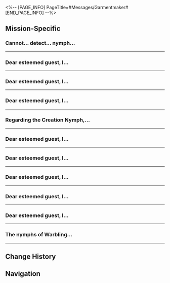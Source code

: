 <%-- [PAGE_INFO]
PageTitle=#Messages/Garmentmaker#
[END_PAGE_INFO] --%>
{{Messages Infobox
|id        = 193
|image     = NPC Garmentmaker Icon.png
|type      = NPC
|sender    = Garmentmaker
|signature = 
|faction   = Others
}}

==Mission-Specific==
===Cannot... detect... nymph...===
{{Messages
|start_condition = 
|text =
:'''Garmentmaker:''' Cannot... detect... nymph...
:'''Garmentmaker:''' Nymph... statue... emerged...
:'''Garmentmaker:''' Come to...
:{Choice} Where to?
::'''(Trailblazer):''' Where to? Are you the injured Garmentmaker from the Grove?
:{Choice} You can still send messages?
::'''(Trailblazer):''' Are you the injured Garmentmaker from the Grove? How can you still send messages in that condition?
:{{DIcon|Warning}} Failed to send message
}}
----

===Dear esteemed guest, I...===
{{Messages
|start_condition = 
|text =
:'''Garmentmaker:''' Dear esteemed guest, I detect no more nymphs in the "Sanctum of Prophecy." Impressive work!
:'''Garmentmaker:''' The nymphs' energy has converged here, and oddly enough, there's also an extra palm of a hand...
:'''Garmentmaker:''' Please come back and have a look! Please!
}}
----

===Dear esteemed guest, I...===
{{Messages
|start_condition = 
|text =
:'''Garmentmaker:''' Dear esteemed guest, I detect no more nymphs in the "Demigod Council." Seems like you've fulfilled your duty for now.
:'''Garmentmaker:''' But there seems to be something wrong with the nymphs here. They are even making some strange noises...
:'''Garmentmaker:''' I'm a little scared. Come over and take a look when you have the time.
}}
----

===Dear esteemed guest, I...===
{{Messages
|start_condition = 
|text =
:'''Garmentmaker:''' Dear esteemed guest, I detect no more nymphs in "Dragonbone City."
:'''Garmentmaker:''' But there's a nymph... holding a ball...
:'''Garmentmaker:''' It's hard to explain with words alone. Anyway, come and take a look.
}}
----

===Regarding the Creation Nymph,...===
{{Messages
|start_condition = 
|text =
:'''Garmentmaker:''' Regarding the Creation Nymph, I need to explain something to you, my distinguished guest.
:'''Garmentmaker:''' That ornate-clad dromas visited Lady Aglaea recently, and gave instructions before leaving.
:{Choice} Typical of him.
::'''(Trailblazer):''' He still loves giving unsolicited advice.
:{Choice} What did he say?
::'''(Trailblazer):''' What profound insight now?
:'''Garmentmaker:''' Admittedly, his words held merit.
:'''Garmentmaker:''' "Hmph, your minds are too clouded to see the answer before your eyes."
:{Choice} His preambles remain endless.
::'''(Trailblazer):''' No need to repeat that part.
:{Choice} Already drowsy after one sentence.
::'''(Trailblazer):''' Let's get to the point.
:'''Garmentmaker:''' "Simply channel the Time Titan's power into the golden threads, bind the nymph's limbs, and it can be recalled back anywhere, anytime."
:'''Garmentmaker:''' I tested this with the nymph you touched before &mdash; it works.
:'''Garmentmaker:''' From now on, once you've touched the same nymph, you won't lose track of it again.
:'''Garmentmaker:''' You can recall them through me. Come here when needed.
}}
----

===Dear esteemed guest, I...===
{{Messages
|start_condition = 
|text =
:'''Garmentmaker:''' Dear esteemed guest, I detect no more nymphs in "Lightless Chapel."
:'''Garmentmaker:''' But here, an extra Golden Scapegoat has appeared.
:'''Garmentmaker:''' Drop by if you've got the time
}}
----

===Dear esteemed guest, I...===
{{Messages
|start_condition = 
|text =
:'''Garmentmaker:''' Dear esteemed guest, I detect no more nymphs in "Fallen Twilight City."
:'''Garmentmaker:''' But here, there's an extra Flying Amphora
:'''Garmentmaker:''' Drop by if you've got the time
}}
----

===Dear esteemed guest, I...===
{{Messages
|start_condition = 
|text =
:'''Garmentmaker:''' Dear esteemed guest, I detect no more nymphs in "Fortress of Dome."
:'''Garmentmaker:''' But beneath this nymph... there's something new &mdash; Hand of Zagreus
:'''Garmentmaker:''' Drop by if you've got the time
}}
----

===Dear esteemed guest, I...===
{{Messages
|start_condition = 
|text =
:'''Garmentmaker:''' Dear esteemed guest, I detect no more nymphs in "Cloudedge Bastion Ruins."
:'''Garmentmaker:''' Same as before, if you're free, come and interpret the prophecy
}}
----

===Dear esteemed guest, I...===
{{Messages
|start_condition = 
|text =
:'''Garmentmaker:''' Dear esteemed guest, I detect no more nymphs in "Aedes Elysiae."
:'''Garmentmaker:''' But there's one that's hooked to a wind chime here
:'''Garmentmaker:''' Drop by if you've got the time
}}
----

===The nymphs of Warbling...===
{{Messages
|start_condition = 
|text =
:'''Garmentmaker:''' The nymphs of Warbling Shores have all been collected by the distinguished guest
:'''Garmentmaker:''' As before, an extra nymph and... a strange device have emerged here
:'''Garmentmaker:''' Drop by if you've got the time
}}
----

==Change History==
{{Change History|3.1}}

==Navigation==
{{Messages Navbox}}